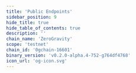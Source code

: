 ```yaml
---
title: 'Public Endpoints'
sidebar_position: 9
hide_title: true
hide_table_of_contents: true
description: ''
chain_name: 'ZeroGravity'
scope: 'testnet'
chain_id: '0gchain-16601'
binary_version: 'v0.2.0-alpha.4-752-g764df4768'
icon_url: 'og-icon.svg'
---
```



<PageTitle
  iconUrl="img/og-icon.svg"
  title="ZeroGravity Public Endpoints"
  chainId="0gchain-16601"
  version="v0.2.0-alpha.4-752-g764df4768"
/>

<PublicEndpoints
  chainId="0gchain-16601"
  primaryRpcUrl="https://og-t-rpc.noders.services"
  primaryApiUrl=""
  primaryGrpcUrl="og-t-grpc.noders.services:443"
  primaryJsonRpcUrl="https://og-t-json.noders.services"
/>